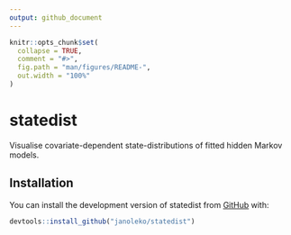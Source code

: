 ```yaml
---
output: github_document
---
```


<!-- README.md is generated from README.Rmd. Please edit that file -->

```r
knitr::opts_chunk$set(
  collapse = TRUE,
  comment = "#>",
  fig.path = "man/figures/README-",
  out.width = "100%"
)
```

# statedist

<!-- badges: start -->
<!-- [![R-CMD-check](https://github.com/janoleko/statedist/actions/workflows/R-CMD-check.yaml/badge.svg)](https://github.com/janoleko/statedist/actions/workflows/R-CMD-check.yaml) -->
<!-- badges: end -->

Visualise covariate-dependent state-distributions of fitted hidden Markov models.

## Installation

You can install the development version of statedist from [GitHub](https://github.com/janoleko/statedist) with:

``` r
devtools::install_github("janoleko/statedist")
```
